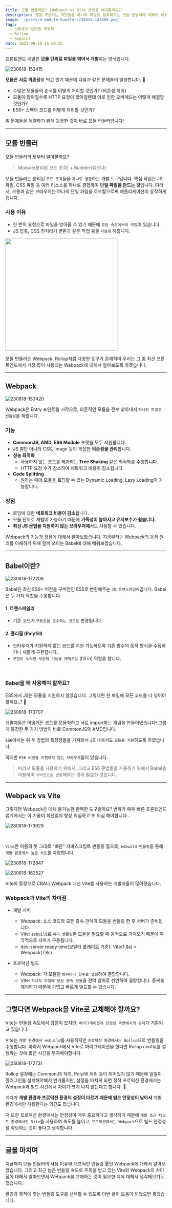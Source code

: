 ```yaml
---
title: 모듈 번들러란? (Webpack vs Vite 무엇을 써야할까요?)
description: 웹을 구성하는 자원들을 하나의 파일로 압축해주는 모듈 번들러에 대해서 배워보겠습니다.
image: '/posts/4-module-bundler/230818-183808.png'
tags:
  - 브라우저 렌더링 최적화
  - Reflow
  - Repaint
date: 2023-08-18 15:00:52
---
```


프론트엔드 개발은 **모듈 단위로 파일을 엮어서 개발**하는 방식입니다.

![230818-152415](/posts/4-module-bundler/230818-152415.png)

**모듈은 서로 의존성**을 띄고 있기 때문에 다음과 같은 문제들이 발생합니다. 🤔

- 수많은 모듈들의 순서를 어떻게 처리할 것인가? (의존성 처리)
- 모듈이 많아질수록 HTTP 요청이 많아질텐데 이로 인한 오버헤드는 어떻게 해결할 것인가?
- ES6+ 스펙의 코드를 어떻게 처리할 것인가?

위 문제들을 해결하기 위해 등장한 것이 바로 모듈 번들러입니다!

---

## 모듈 번들러

모듈 번들러의 뜻부터 알아볼까요?

> Module(분리된 코드 조각) + Bunlder(묶는다)

모듈 번들러는 분리된 `코드 조각`들을 `하나로 병합`하는 개발 도구입니다.
핵심 작업은 JS 파일, CSS 파일 등 여러 리소스를 하나로 결합하여 **단일 파일을 만드는 것**입니다.
따라서, 크롬과 같은 브라우저는 하나의 단일 파일을 로드함으로써 애플리케이션이 동작하게 됩니다.

### 사용 이유

- 한 번의 요청으로 파일을 받아올 수 있기 때문에 `로딩 속도에서의 이점`이 있습니다.
- JS 압축, CSS 전처리기 변환과 같은 작업 등을 `자동화` 해줍니다.

<img width="350px" src="/posts/4-module-bundler/230818-173834.png" />

모듈 번들러는 Webpack, Rollup처럼 다양한 도구가 존재하며
우리는 그 중 최신 프론트엔드에서 가장 많이 사용되는 Webpack에 대해서 알아보도록 하겠습니다.

---

## Webpack

![230818-153420](/posts/4-module-bundler/230818-153420.png)

Webpack은 Entry 포인트를 시작으로, 의존적인 모듈을 전부 찾아내서 `하나의 파일로 번들링`을 해줍니다.

### 기능

- **CommonJS, AMD, ES6 Module** 포맷을 모두 지원합니다.
- JS 뿐만 아니라 CSS, Image 등의 복잡한 **의존성을 관리**합니다.
- **성능 최적화**
  - 사용하지 않는 코드를 제거하는 **Tree Shaking** 같은 최적화를 수행합니다.
  - HTTP 요청 수가 감소하여 네트워크 비용이 감소됩니다.
- **Code Splitting**
  - 원하는 때에 모듈을 로딩할 수 있는 Dynamic Loading, Lazy Loading이 가능합니다.

### 장점

- 로딩에 대한 **네트워크 비용이 감소**됩니다.
- 모듈 단위로 개발이 가능하기 때문에 **가독성이 높아지고 유지보수가 쉽습니다.**
- **최신 JS 문법을 지원하지 않는 브라우저에**서도 사용할 수 있습니다.

Webpack의 기능과 장점에 대해서 알아보았습니다.
지금부터는 Webpack의 동작 원리를 이해하기 위해 함께 쓰이는 Babel에 대해 배워보겠습니다.

---

## Babel이란?

![230818-172206](/posts/4-module-bundler/230818-172206.png)

Babel은 최신 ES6+ 버전을 구버전인 ES5로 변환해주는 `JS 트랜스파일러`입니다.
Babel은 두 가지 역할을 수행합니다.

#### 1. 트랜스파일러

- 기존 코드가 `구표준을 준수하는 코드로` 변경됩니다.

#### 2. 폴리필 (Polyfill)

- 브라우저가 지원하지 않는 코드를 지원 가능하도록 기존 함수의 동작 방식을 수정하거나 새롭게 구현합니다.
- `구현이 누락된 부분의 기능을 메꿔주는` (fill in) 역할을 합니다.

<br />

### Babel을 왜 사용해야 할까요?

ES5에서 JS는 모듈을 지원하지 않았습니다.
그렇다면 한 파일에 모든 코드를 다 넣어야 할까요..? 🤯

![230818-173707](/posts/4-module-bundler/230818-173707.png)

개발자들은 어떻게든 코드를 모듈화하고 서로 import하는 개념을 만들어냈습니다!
그렇게 등장한 두 가지 방법이 바로 CommonJS와 AMD입니다.

`ES6`에서는 위 두 방법의 특장점들을 가져와서 JS 내에서도 `모듈을 지원`하도록 하였습니다.

하지만 `ES6 버전을 지원하지 않는 브라우저`들이 있습니다.

> 따라서 모듈을 사용하기 위해서, 그리고 ES6 문법들을 사용하기 위해서 Babel을 이용하여 `구버전으로 변환`해주는 것이 필요한 것입니다.

---

## Webpack vs Vite

그렇다면 Webpack은 대체 불가능한 완벽한 도구일까요?
변화가 매우 빠른 프론트엔드 업계에서는 이 기술이 최선일지 항상 의심하고 또 의심 해야합니다...

![230818-173929](/posts/4-module-bundler/230818-173929.png)

<br />

`Vite`란 이름의 뜻 그대로 "빠른" 자바스크립트 번들링 툴으로, `esbuild 번들링`을 통해 `개발 환경에서 높은 속도`를 자랑합니다.

![230818-172847](/posts/4-module-bundler/230818-174028.png)

![230818-163527](/posts/4-module-bundler/230818-163527.png)

Vite의 등장으로 CRA나 Webpack 대신 Vite를 사용하는 개발자들이 많아졌습니다.

### Webpack과 Vite의 차이점

- 개발 서버

  - Webpack: 소스 코드와 모든 종속 관계의 모듈을 번들링 한 후 서버가 준비됩니다.
  - Vite: `esbuild`로 `미리 번들링`한 모듈을 필요할 때 동적으로 가져오기 때문에 즉각적으로 서버가 구동됩니다.
  - dev-server ready time(보일러 플레이트 기준): Vite(1.8s) > Webpack(7.8s)

- 프로덕션 빌드
  - Webpack: 각 모듈을 `범위마다 함수로 맵핑`하여 결합합니다.
  - Vite: `하나의 파일에 모든 종속 모듈`을 전역 범위로 선언하여 결합합니다. 중복을 제거하기 때문에 가볍고 빠르게 빌드할 수 있습니다.

---

## 그렇다면 Webpack을 Vite로 교체해야 할까요?

Vite는 번들링 속도에서 강점이 있지만, `마이그레이션과 안정성 측면에서의 문제`가 거론되고 있습니다.

Vite는 `개발 환경에서 esbuild`를 사용하지만 `프로덕션 환경에서는 Rollup`으로 번들링을 수행합니다.
따라서 Webpack에서 Vite로 마이그레이션을 한다면 Rollup config를 설정하는 것에 많은 시간을 투자해야합니다.

![230818-172731](/posts/4-module-bundler/230818-172731.png)

Rollup 설정에는 CommonJS 처리, Polyfill 처리 등이 되어있지 않기 때문에 일일이 플러그인을 설치해야해서 번거롭지만, 설정을 마치게 되면 정작 프로덕션 환경에서는 Webpack과 빌드 시간에서 차이가 크게 나지 않는다고 합니다. 🤯

게다가 **개발 환경과 프로덕션 환경의 설정이 다르기 때문에 빌드 안정성이 낮아서** 개발 환경에서만 사용한다는 의견도 많습니다.

저 또한 프로덕션 환경에서는 안정성이 매우 중요하다고 생각하기 때문에
`개발 또는 테스트 환경에서만 Vite`를 사용하여 속도를 높이고, `프로덕션에서는 Webpack`으로 빌드 안정성을 확보하는 것이 좋다고 생각합니다.

---

## 글을 마치며

지금까지 모듈 번들러의 사용 이유와 대표적인 번들링 툴인 Webpack에 대해서 알아보았습니다.
그리고 최근 높은 번들링 속도로 주목을 받고 있는 Vite와 Webpack의 차이점에 대해서 알아보면서
Webpack을 교체하는 것이 필요한 지에 대해서 생각해보기도 했습니다.

환경과 목적에 맞는 번들링 도구를 선택할 수 있도록 이번 글이 도움이 되었으면 좋겠습니다.
